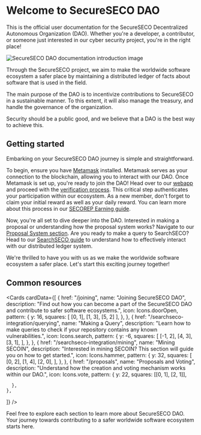 
# Welcome to SecureSECO DAO

<Callout type="info" emoji="👾">
  This is the official user documentation for the SecureSECO Decentralized
  Autonomous Organization (DAO). Whether you're a developer, a contributor, or
  someone just interested in our cyber security project, you're in the right
  place!
</Callout>

![SecureSECO DAO documentation introduction image](/og-image.png)

Through the SecureSECO project, we aim to make the worldwide software ecosystem a safer place by maintaining a distributed ledger of facts about software that is used in the field.

The main purpose of the DAO is to incentivize contributions to SecureSECO in a sustainable manner. To this extent, it will also manage the treasury, and handle the governance of the organization.

Security should be a public good, and we believe that a DAO is the best way to achieve this.

## Getting started

Embarking on your SecureSECO DAO journey is simple and straightforward.

To begin, ensure you have [Metamask](/joining/installing-metamask) installed. Metamask serves as your connection to the blockchain, allowing you to interact with our DAO.
Once Metamask is set up, you're ready to join the DAO! Head over to our [webapp](https://dao.secureseco.org/) and proceed with the [verification process](/joining/verification). This critical step authenticates your participation within our ecosystem.
As a new member, don't forget to claim your initial reward as well as your daily reward. You can learn more about this process in our [SECOREP Earning guide](/secorep/earning).

Now, you're all set to dive deeper into the DAO. Interested in making a proposal or understanding how the proposal system works? Navigate to our [Proposal System section](/proposals).
Are you ready to make a query to SearchSECO? Head to our [SearchSECO guide](/searchseco-integration) to understand how to effectively interact with our distributed ledger system.

We're thrilled to have you with us as we make the worldwide software ecosystem a safer place. Let's start this exciting journey together!

## Common resources

<Cards
  cardData={[
    {
      href: "/joining",
      name: "Joining SecureSECO DAO",
      description:
        "Find out how you can become a part of the SecureSECO DAO and contribute to safer software ecosystems.",
      icon: Icons.doorOpen,
      pattern: {
        y: 16,
        squares: [
          [0, 1],
          [1, 3],
          [5, 2]
        ],
      },
    },
    {
      href: "/searchseco-integration/querying",
      name: "Making a Query",
      description:
        "Learn how to make queries to check if your repository contains any known vulnerabilities.",
      icon: Icons.search,
      pattern: {
        y: -6,
        squares: [
          [-1, 2],
          [4, 3],
          [3, 1],
        ],
      },
    },
    {
      href: "/searchseco-integration/mining",
      name: "Mining SECOIN",
      description:
        "Interested in mining SECOIN? This section will guide you on how to get started.",
      icon: Icons.hammer,
      pattern: {
        y: 32,
        squares: [
          [0, 2],
          [1, 4],
          [2, 0],
        ],
      },
    },
    {
      href: "/proposals",
      name: "Proposals and Voting",
      description:
        "Understand how the creation and voting mechanism works within our DAO.",
      icon: Icons.vote,
      pattern: {
        y: 22,
        squares: [[0, 1], [2, 1]],

      },
    },

]}
/>

Feel free to explore each section to learn more about SecureSECO DAO. Your journey towards contributing to a safer worldwide software ecosystem starts here.
